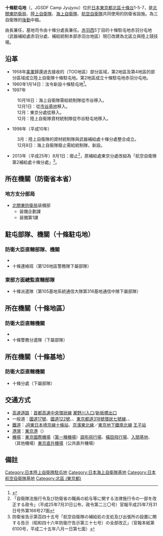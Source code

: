 {{Infobox military installation
| name                   = 十条駐屯地
| owner                  = {{JPN}}
| commander              = 駐屯地司令：補給統制本部長
| image                  = JSDF Jujo Base.JPG
| caption                = 十條駐屯地（2009年9月26日）
| coordinates            = {{Coord|35.75661246488814|139.72716808319092|format=dms|display=inline, title}}
| location               = {{JPN}}[[東京都|東京都]][[北區_(東京都)|北區]][[十條台|十條台]]1-5-70
| built                  = 1960年（陸上自衛隊）
}}
'''十條駐屯地'''（{{jpn|j=十条駐屯地|hg=じゅうじょうちゅうとんち}}，JGSDF Camp Jyujyou）位於[[日本|日本]][[東京都|東京都]][[北區_(東京都)|北區]][[十條台|十條台]]1-5-7，是[[北關東防衛局|北關東防衛局]]、[[陸上自衛隊|陸上自衛隊]]、[[海上自衛隊|海上自衛隊]]、[[航空自衛隊|航空自衛隊]]共同使用的防衛省設施。為三自衛隊的[[後勤學|後勤]]中樞。

{{link-ja|駐屯地司令|駐屯地司令}}由{{link-ja|陸上自衛隊補給統制本部|陸上自衛隊補給統制本部}}長兼任，基地司令由{{link-ja|航空自衛隊第2補給處|航空自衛隊第2補給処}}十條分處長兼任。[[赤羽西|赤羽西]]5丁目的十條駐屯地赤羽分屯地（武器補給處赤羽分處、補給統制本部赤羽台地區）現已改建為北區立{{link-ja|赤羽自然觀察公園|赤羽自然観察公園}}與{{link-ja|國家訓練中心|ナショナルトレーニングセンター}}陸上競技場。

== 沿革 ==
*1958年[[美軍|美軍]]歸還過去接收的{{link-ja|東京兵器補給廠|東京兵器補給廠}}（TOD地區）部分區域，第2地區及第4地區的部分區域成立陸上自衛隊十條駐屯地。第2地區成立十條駐屯地赤羽分屯地。
* 1960年1月14日：法令新設十條駐屯地<ref>{{Cite web |url=https://www.digital.archives.go.jp/DAS/meta/Detail_F0000000000000111094 |title=自衛隊法施行令の一部を改正する政令(昭和34年12月21日政令第372号) |accessdate=2017-05-21 |archive-date=2018-05-28 |archive-url=https://web.archive.org/web/20180528215858/https://www.digital.archives.go.jp/DAS/meta/Detail_F0000000000000111094 |dead-url=no }}</ref>。
* 1997年
:10月16日：海上自衛隊需給統制隊從市谷移入。
:12月1日：{{link-ja|航空自衛隊補給本部|航空自衛隊補給本部}}從[[防衛省市谷地區|市谷基地]]移入。
:12月：{{link-ja|航空自衛隊第1補給處|航空自衛隊第1補給処}}東京分處從{{link-ja|防衛省目黑基地|防衛省目黒地区|目黑基地}}移入。
:12月：陸上自衛隊資材統制隊從市谷駐屯地移入。
* 1998年（平成10年）
:3月：陸上自衛隊的資材統制隊與武器補給處十條分處整合成立{{link-ja|陸上自衛隊補給統制本部|陸上自衛隊補給統制本部}}。
:12月8日：海上自衛隊廢止需給統制隊，新設{{link-ja|海上自衛隊補給本部|海上自衛隊補給本部}}。
*2013年（平成25年）8月1日：{{link-ja|航空自衛隊第1補給處|航空自衛隊第1補給処}}廢止<ref>「自衛隊法施行令及び防衛省の職員の給与等に関する法律施行令の一部を改正する政令」（平成25年7月31日公布，政令第二三〇号）官報平成25年7月31日号外第166号27面</ref>，原補給處東京分處改組為「航空自衛隊第2補給處十條分處」<ref>防衛省告示第百四十五号「航空自衛隊の補給処の支処及び出張所の設置に関する告示（昭和四十六年防衛庁告示第三十七号）の全部改正」（官報本紙第6100号，平成二十五年八月一日第七面）</ref>。

== 所在機關（防衛省本省） ==
=== 地方支分部局 ===
* [[北關東防衛局|北關東防衛局]]装備部
** 装備企劃課
** 装備第1課

== 駐屯部隊、機關（十條駐屯地） ==
=== 防衛大臣直轄部隊、機關 ===
* {{link-ja|陸上自衛隊補給統制本部|陸上自衛隊補給統制本部}}
* 十條連絡班（{{link-ja|自衛隊警務官|警務官|警務隊}}{{link-ja|東部方面警務隊|東部方面警務隊}}第126地區警務隊下屬部隊）
=== 東部方面總監直轄部隊 ===
* 十條派遣隊（{{link-ja|東部方面通信群|東部方面通信群}}第105基地系統通信大隊第316基地通信中隊下屬部隊）

== 所在機關（十條地區） ==
=== 防衛大臣直轄機關 ===
* {{link-ja|海上自衛隊補給本部|海上自衛隊補給本部}}
* 十條警務分遣隊（{{link-ja|海上自衛隊警務隊|海上自衛隊警務隊}}{{link-ja|東京地方警務隊|東京地方警務隊}}下屬部隊）
== 所在機關（十條基地） ==
=== 防衛大臣直轄機關 ===
* 十條分處（{{link-ja|航空自衛隊補給本部|航空自衛隊補給本部}}{{link-ja|航空自衛隊第2補給處|航空自衛隊第2補給処|第2補給處}}下屬部隊）

== 交通方式 ==
* [[高速道路|高速道路]]：[[首都高速中央環狀線|首都高速中央環狀線]] [[瀧野川入口|瀧野川入口]]/[[新板橋出口|新板橋出口]]
* 一般道：[[國道17號|國道17號]]、[[國道122號|國道122號]]、{{link-ja|東京都道306號王子千住南砂町線|東京都道306号王子千住南砂町線}}、[[東京都道318號環狀七號線|東京都道318號環狀七號線]]、{{link-ja|東京都道455號本鄉赤羽線|東京都道455号本郷赤羽線}}、{{link-ja|東京都道460號中十條赤羽線|東京都道460号中十条赤羽線}}
* [[鐵道|鐵道]]：[[東日本旅客鐵道|JR東日本]][[埼京線|埼京線]][[十條站_(東京都)|十條站]]、[[京濱東北線|京濱東北線]]／[[東京地下鐵南北線|東京地下鐵南北線]] [[王子站|王子站]]
* [[港灣|港灣]]：[[東京港|東京港]]（{{link-ja|指定特定重要港灣|指定特定重要港湾}}）
* [[機場|機場]]：[[東京國際機場|東京國際機場]]（[[日本機場列表|第一種機場]]）[[調布飛行場|調布飛行場]]、[[橫田飛行場|橫田飛行場]]、[[入間基地|入間基地]]、{{link-ja|立川飛行場|立川飛行場}}（其他機場）[[東京直升機場|東京直升機場]]（公共直升機場）

== 備註 ==
{{Reflist}}

{{DEFAULTSORT:Jujochitonchi}}
[[Category:日本陸上自衛隊駐屯地|Category:日本陸上自衛隊駐屯地]]
[[Category:日本海上自衛隊基地|Category:日本海上自衛隊基地]]
[[Category:日本航空自衛隊基地|Category:日本航空自衛隊基地]]
[[Category:北區_(東京都)|Category:北區 (東京都)]]